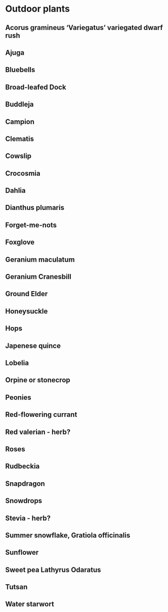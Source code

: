 # Outdoor plants

## Acorus gramineus 'Variegatus' variegated dwarf rush

## Ajuga

## Bluebells

## Broad-leafed Dock

## Buddleja

## Campion

## Clematis

## Cowslip

## Crocosmia

## Dahlia

## Dianthus plumaris

## Forget-me-nots

## Foxglove

## Geranium maculatum

## Geranium Cranesbill

## Ground Elder

## Honeysuckle

## Hops

## Japenese quince

## Lobelia

## Orpine or stonecrop

## Peonies

## Red-flowering currant

## Red valerian - herb?

## Roses

## Rudbeckia

## Snapdragon

## Snowdrops

## Stevia - herb?

## Summer snowflake, Gratiola officinalis 

## Sunflower

## Sweet pea Lathyrus Odaratus

## Tutsan

## Water starwort


